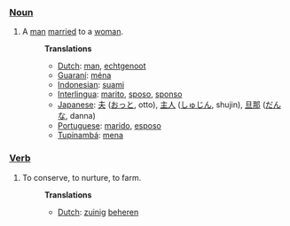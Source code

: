 ===[[Noun]]===
#A [[man]] [[marry|married]] to a [[woman]].
#:'''Translations'''
#:*[[Dutch]]: [[man]], [[echtgenoot]]
#:*[[Guaraní]]: [[ména]]
#:*[[Indonesian]]: [[suami]]
#:*[[Interlingua]]: [[marito]], [[sposo]], [[sponso]]
#:*[[Japanese]]: [[夫]] ([[おっと]], otto), [[主人]] ([[しゅじん]], shujin), [[旦那]] ([[だんな]], danna)
#:*[[Portuguese]]: [[marido]], [[esposo]]
#:*[[Tupinambá]]: [[mena]]
===[[Verb]]===
#To conserve, to nurture, to farm.
#:'''Translations'''
#:*[[Dutch]]: [[zuinig]] [[beheren]]